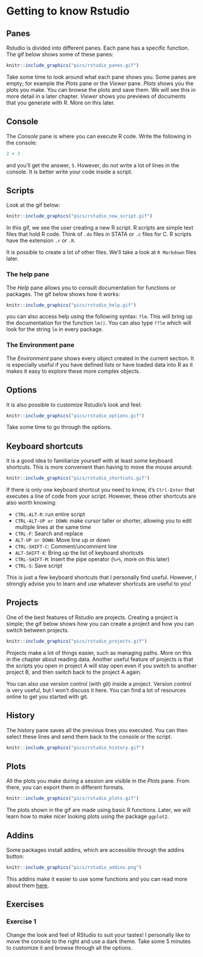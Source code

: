 # Getting to know Rstudio

## Panes

Rstudio is divided into different panes. Each pane has a specific function. The gif below shows
some of these panes:

```r
knitr::include_graphics("pics/rstudio_panes.gif")
```

Take some time to look around what each pane shows you. Some panes are empty; for example the *Plots*
pane or the *Viewer* pane. *Plots* shows you the plots you make. You can browse the plots and save
them. We will see this in more detail in a later chapter. *Viewer* shows you previews of documents
that you generate with R. More on this later.

## Console

The *Console* pane is where you can execute R code. Write the following in the console:

```r
2 + 3
```

and you'll get the answer, `5`. However, do not write a lot of lines in the console. It is better
write your code inside a script.

## Scripts

Look at the gif below:

```r
knitr::include_graphics("pics/rstudio_new_script.gif")
```

In this gif, we see the user creating a new R script. R scripts are simple text files that hold R
code. Think of `.do` files in STATA or `.c` files for C. R scripts have the extension `.r` or `.R`.

It is possible to create a lot of other files. We'll take a look at `R Markdown` files later.

### The help pane

The *Help* pane allows you to consult documentation for functions or packages. The gif below shows
how it works:

```r
knitr::include_graphics("pics/rstudio_help.gif")
```

you can also access help using the following syntax: `?lm`. This will bring up the documentation for
the function `lm()`. You can also type `??lm` which will look for the string `lm` in every package.

### The Environment pane

The *Environment* pane shows every object created in the current section. It is especially useful
if you have defined lists or have loaded data into R as it makes it easy to explore these more
complex objects.

## Options

It is also possible to customize Rstudio's look and feel:

```r
knitr::include_graphics("pics/rstudio_options.gif")
```

Take some time to go through the options.

## Keyboard shortcuts

It is a good idea to familiarize yourself with at least some keyboard shortcuts. This is more
convenient than having to move the mouse around:

```r
knitr::include_graphics("pics/rstudio_shortcuts.gif")
```

If there is only one keyboard shortcut you need to know, it's `Ctrl-Enter` that executes a line of code
from your script. However, these other shortcuts are also worth knowing:

* `CTRL-ALT-R`: run entire script
* `CTRL-ALT-UP or DOWN`: make cursor taller or shorter, allowing you to edit multiple lines at the same time
* `CTRL-F`: Search and replace
* `ALT-UP or DOWN`: Move line up or down
* `CTRL-SHIFT-C`: Comment/uncomment line
* `ALT-SHIFT-K`: Bring up the list of keyboard shortcuts
* `CTRL-SHIFT-M`: Insert the pipe operator (`%>%`, more on this later)
* `CTRL-S`: Save script

This is just a few keyboard shortcuts that I personally find useful. However, I strongly advise you
to learn and use whatever shortcuts are useful to you!

## Projects

One of the best features of Rstudio are projects. Creating a project is simple; the gif below
shows how you can create a project and how you can switch between projects.

```r
knitr::include_graphics("pics/rstudio_projects.gif")
```

Projects make a lot of things easier, such as managing paths. More on this in the chapter about
reading data. Another useful feature of projects is that the scripts you open in project A will
stay open even if you switch to another project B, and then switch back to the project A again.

You can also use version control (with git) inside a project. Version control is very useful, but
I won't discuss it here. You can find a lot of resources online to get you started with git.

## History

The history pane saves all the previous lines you executed. You can then select these lines and
send them back to the console or the script.

```r
knitr::include_graphics("pics/rstudio_history.gif")
```

## Plots

All the plots you make during a session are visible in the *Plots* pane. From there, you can
export them in different formats.

```r
knitr::include_graphics("pics/rstudio_plots.gif")
```

The plots shown in the gif are made using basic R functions. Later, we will learn how to make nicer
looking plots using the package `ggplot2`.

## Addins

Some packages install addins, which are accessible through the addins button:

```r
knitr::include_graphics("pics/rstudio_addins.png")
```

This addins make it easier to use some functions and you can read more about them [here](https://rstudio.github.io/rstudioaddins/#overview).

## Exercises

### Exercise 1 {-}

Change the look and feel of RStudio to suit your tastes! I personally like to move the console
to the right and use a dark theme. Take some 5 minutes to customize it and browse through all the options.

